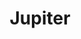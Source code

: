 ---
title: "Jupiter"
position: "5"
slug: "jupiter"
rotation: "9.93 Hours"
revolution: "11.86 Years"
radius: "69,911 KM"
temperature: "-108°c"
overview: "Jupiter is the fifth planet from the Sun and the largest in the Solar System. It is a gas giant with a mass two and a half times that of all the other planets in the Solar System combined, but less than one-thousandth the mass of the Sun."
overview-source: 
structure: 
structure-source: 
geology: 
geology-source:
img_planet: "./planet-jupiter.svg"
img_internal: "./planet-jupiter-internal.svg"
img_geology: "./geology-jupiter.svg"
img_planet_alt: "Planet Jupiter"
img_internal_alt: "Internal view of planet Jupiter"
img_geology_alt: "Geology of planet Jupiter"
---